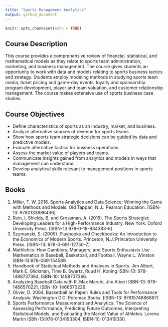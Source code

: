 ```yaml
---
title: "Sports Management Analytics"
output: github_document
---
```


```r
knitr::opts_chunk$set(echo = TRUE)
```

## Course Description

This course provides a comprehensive review of financial, statistical, and mathematical models as they relate to sports team administration, marketing, and business management. 
The course gives students an opportunity to work with data and models relating to sports business tactics and strategy. 
Students employ modeling methods in studying sports team media, ticket pricing and game-day events, loyalty and sponsorship program development, player and team valuation, and customer relationship management. 
The course makes extensive use of sports business case studies.

## Course Objectives

* Define characteristics of sports as an industry, market, and business.  
* Analyze alternative sources of revenue for sports teams.  
* Show how sports team strategic decisions can be guided by data and predictive models.  
* Evaluate alternative tactics for business operations.  
* Assess the market value of players and teams.  
* Communicate insights gained from analytics and models in ways that management can understand.  
* Develop analytical skills relevant to management positions in sports teams.  

## Books

1. Miller, T. W. 2016. Sports Analytics and Data Science: Winning the Game with Methods and Models. Old Tappan, N.J.: Pearson Education. [ISBN-13: 9780133886436]  
2. Rein, I, Shields, B, and Grossman, A. (2015). The Sports Strategist: Developing Leaders for a High-Performance Industry. New York: Oxford University Press. [ISBN-13 978-0-19-934383-6]  
3. Szymanski, S. (2009). Playbooks and Checkbooks: An Introduction to the Economics of Modern Sports. Princeton, N.J.:Princeton University Press. [ISBN-13: 978-0-691-12750-7]  
4. Mathletics: How Gamblers, Managers, and Sports Enthusiasts Use Mathematics in Baseball, Basketball, and Football. Wayne L. Winston ISBN-13:978-0691154589.  
5. Handbook of Statistical Methods and Analyses in Sports. Jim Albert, Mark E. Glickman, Time B. Swartz, Ruud H. Koning ISBN-13: 978-1498737364, ISBN-10: 1498737366.  
6. Analyzing Baseball Data with R. Max Marchi, Jim Albert ISBN-13: 978-1466570221, ISBN-10: 1466570229.  
7. Oliver, D. 2004. Basketball on Paper: Rules and Tools for Performance Analysis. Washington D.C: Potomac Books. [ISBN-13: 9781574886887]  
8. Sports Performance Measurement and Analytics: The Science of Assessing Performance, Predicting Future Outcomes, Interpreting Statistical Models, and Evaluating the Market Value of Athletes. Lorena Martin ISBN-13:978-0134193304, ISBN-10: 013419330.  

